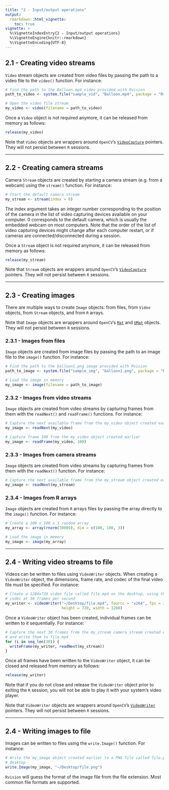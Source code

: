 ```yaml
---
title: "2 - Input/output operations"
output: 
  rmarkdown::html_vignette:
    toc: true
vignette: >
  %\VignetteIndexEntry{2 - Input/output operations}
  %\VignetteEngine{knitr::rmarkdown}
  %\VignetteEncoding{UTF-8}
---
```


## 2.1 - Creating video streams

`Video` stream objects are created from video files by passing the path to a 
video file to the `video()` function. For instance: 

```r
# Find the path to the Balloon.mp4 video provided with Rvision
path_to_video <- system.file("sample_vid", "Balloon.mp4", package = "Rvision")

# Open the video file stream
my_video <- video(filename = path_to_video)
```

Once a `Video` object is not required anymore, it can be released from memory as 
follows: 

```r
release(my_video)
```

Note that `Video` objects are wrappers around `OpenCV`'s
[`VideoCapture`](https://docs.opencv.org/4.6.0/d8/dfe/classcv_1_1VideoCapture.html)
pointers. They will not persist between `R` sessions. 

---

## 2.2 - Creating camera streams

Camera `Stream` objects are created by starting a camera stream (e.g. from a 
webcam) using the `stream()` function. For instance: 

```r
# Start the default camera stream
my_stream <- stream(index = 0)
```

The index argument takes an integer number corresponding to the position of the 
camera in the list of video capturing devices available on your computer. 0 
corresponds to the default camera, which is usually the embedded webcam on most 
computers. Note that the order of the list of video capturing devices might 
change after each computer restart, or if cameras are connected/disconnected 
during a session. 

Once a `Stream` object is not required anymore, it can be released from memory as 
follows: 

```r
release(my_stream)
```

Note that `Stream` objects are wrappers around `OpenCV`'s
[`VideoCapture`](https://docs.opencv.org/4.6.0/d8/dfe/classcv_1_1VideoCapture.html)
pointers. They will not persist between `R` sessions. 

--- 

## 2.3 - Creating images

There are multiple ways to create `Image` objects: from files, from `Video` 
objects, from `Stream` objects, and from `R` arrays. 

Note that `Image` objects are wrappers around `OpenCV`'s
[`Mat`](https://docs.opencv.org/4.6.0/d3/d63/classcv_1_1Mat.html) and 
[`UMat`](https://docs.opencv.org/4.6.0/d7/d45/classcv_1_1UMat.html) objects. 
They will not persist between `R` sessions.

### 2.3.1 - Images from files

`Image` objects are created from image files by passing the path to an image 
file to the `image()` function. For instance: 

```r
# Find the path to the balloon1.png image provided with Rvision
path_to_image <- system.file("sample_img", "balloon1.png", package = "Rvision")

# Load the image in memory
my_image <- image(filename = path_to_image)
```

### 2.3.2 - Images from video streams

`Image` objects are created from video streams by capturing frames from them 
with the `readNext()` and `readFrame()` functions. For instance: 

```r
# Capture the next available frame from the my_video object created earlier
my_image <- readNext(my_video)

# Capture frame 100 from the my_video object created earlier
my_image <- readFrame(my_video, 100)
```

### 2.3.3 - Images from camera streams

`Image` objects are created from video streams by capturing frames from them 
with the `readNext()` function. For instance: 

```r
# Capture the next available frame from the my_stream object created earlier
my_image <- readNext(my_stream)
```

### 2.3.4 - Images from R arrays

`Image` objects are created from `R` arrays files by passing the array directly 
to the `image()` function. For instance: 

```r
# Create a 100 x 100 x 3 random array
my_array <- array(rnorm(30000), dim = c(100, 100, 3))

# Load the image in memory
my_image <- image(my_array)
```

---

## 2.4 - Writing video streams to file

Videos can be written to files using `VideoWriter` objects. When creating a 
`VideoWriter` object, the dimensions, frame rate, and codec of the final video 
file must be specified. For instance: 

```r
# Create a 1280x720 video file called file.mp4 on the desktop, using the x264
# codec at 30 frames per second
my_writer <- videoWriter("~/Desktop/file.mp4", fourcc = "x264", fps = 30, 
                         height = 720, width = 1280)
```

Once a `VideoWriter` object has been created, individual frames can be written 
to it sequentially. For instance:

```r
# Capture the next 30 frames from the my_stream camera stream created earlier 
# and write them to file.mp4
for (i in seq_len(30)) {
  writeFrame(my_writer, readNext(my_stream))
}
```

Once all frames have been written to the `VideoWriter` object, it can be closed 
and released from memory as follows: 

```r
release(my_writer)
```

Note that if you do not close and release the `VideoWriter` object prior to 
exiting the `R` session, you will not be able to play it with your system's 
video player. 

Note that `VideoWriter` objects are wrappers around `OpenCV`'s
[`VideoWriter`](https://docs.opencv.org/4.6.0/dd/d9e/classcv_1_1VideoWriter.html)
pointers. They will not persist between `R` sessions.

---

## 2.4 - Writing images to file

Images can be written to files using the `write.Image()` function. For instance:

```r
# Write the my_image object created earlier to a PNG file called file.png on the
# desktop
write.Image(my_image, "~/Desktop/file.png")
```

`Rvision` will guess the format of the image file from the file extension. Most 
common file formats are supported. 
